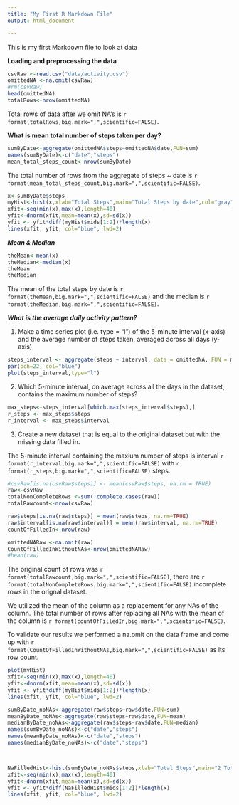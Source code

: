 ---
title: "My First R Markdown File"
output: html_document

---

This is my first Markdown file to look at data


**Loading and preprocessing the data**

```{r load_data}
csvRaw <-read.csv("data/activity.csv")
omittedNA <-na.omit(csvRaw)
#rm(csvRaw)
head(omittedNA)
totalRows<-nrow(omittedNA)
```
Total rows of data after we omit NA's is `r format(totalRows,big.mark=",",scientific=FALSE) `.

**What is mean total number of steps taken per day?**

```{r mean_total_steps,fig.height=4,fig.width=10}

sumByDate<-aggregate(omittedNA$steps~omittedNA$date,FUN=sum)
names(sumByDate)<-c("date","steps")
mean_total_steps_count<-nrow(sumByDate)

```
The total number of rows from the aggregate of steps ~ date is `r format(mean_total_steps_count,big.mark=",",scientific=FALSE)`.


```{r histagram,fig.height=4,fig.width=10}
x<-sumByDate$steps
myHist<-hist(x,xlab="Total Steps",main="Total Steps by date",col="gray")
xfit<-seq(min(x),max(x),length=40)
yfit<-dnorm(xfit,mean=mean(x),sd=sd(x))
yfit <- yfit*diff(myHist$mids[1:2])*length(x)
lines(xfit, yfit, col="blue", lwd=2)
```


***Mean & Median ***


```{r mean_median}
theMean<-mean(x)
theMedian<-median(x)
theMean
theMedian
```
The mean of the total steps by date is `r format(theMean,big.mark=",",scientific=FALSE)` and the median is `r format(theMedian,big.mark=",",scientific=FALSE) `.


***What is the average daily activity pattern? ***

1. Make a time series plot (i.e. type = "l") of the 5-minute interval (x-axis) and the average number of steps taken, averaged across all days (y-axis)


```{r steps_interval,fig.height=4,fig.width=10}
steps_interval <- aggregate(steps ~ interval, data = omittedNA, FUN = mean)
par(pch=22, col="blue")
plot(steps_interval,type="l")
```


2. Which 5-minute interval, on average across all the days in the dataset, contains the maximum number of steps?


```{r max_steps}
max_steps<-steps_interval[which.max(steps_interval$steps),]
r_steps <- max_steps$steps
r_interval <- max_steps$interval
```
3. Create a new dataset that is equal to the original dataset but with the missing data filled in.


The 5-minute interval containing the maxium number of steps   is interval `r format(r_interval,big.mark=",",scientific=FALSE) ` with `r format(r_steps,big.mark=",",scientific=FALSE)` steps.


```{r}
#csvRaw[is.na(csvRaw$steps)] <- mean(csvRaw$steps, na.rm = TRUE)
raw<-csvRaw
totalNonCompleteRows <-sum(!complete.cases(raw))
totalRawcount<-nrow(csvRaw)

raw$steps[is.na(raw$steps)] = mean(raw$steps, na.rm=TRUE)
raw$interval[is.na(raw$interval)] = mean(raw$interval, na.rm=TRUE)
countOfFilledIn<-nrow(raw)

omittedNARaw <-na.omit(raw)
CountOfFilledInWithoutNAs<-nrow(omittedNARaw)
#head(raw)

```
The original count of rows was `r format(totalRawcount,big.mark=",",scientific=FALSE) `, there are `r format(totalNonCompleteRows,big.mark=",",scientific=FALSE)` incomplete rows in the orignal dataset.

We utilized the mean of the column as a replacement for any NAs of the column. The total number of rows after replacing all NAs with the mean of the column is `r format(countOfFilledIn,big.mark=",",scientific=FALSE) `. 

To validate our results we performed a na.omit on the data frame and come up with `r format(CountOfFilledInWithoutNAs,big.mark=",",scientific=FALSE) ` as its row count.

```{r compare_hist, fig.height=4,fig.width=10}

plot(myHist)
xfit<-seq(min(x),max(x),length=40)
yfit<-dnorm(xfit,mean=mean(x),sd=sd(x))
yfit <- yfit*diff(myHist$mids[1:2])*length(x)
lines(xfit, yfit, col="blue", lwd=2)
```

```{r filled_NAs_Hist, fig.height=4,fig.width=10}

sumByDate_noNAs<-aggregate(raw$steps~raw$date,FUN=sum)
meanByDate_noNAs<-aggregate(raw$steps~raw$date,FUN=mean)
medianByDate_noNAs<-aggregate(raw$steps~raw$date,FUN=median)
names(sumByDate_noNAs)<-c("date","steps")
names(meanByDate_noNAs)<-c("date","steps")
names(medianByDate_noNAs)<-c("date","steps")



NaFilledHist<-hist(sumByDate_noNAs$steps,xlab="Total Steps",main="2 Total Steps by date",col="gray")
xfit<-seq(min(x),max(x),length=40)
yfit<-dnorm(xfit,mean=mean(x),sd=sd(x))
yfit <- yfit*diff(NaFilledHist$mids[1:2])*length(x)
lines(xfit, yfit, col="blue", lwd=2)
```
